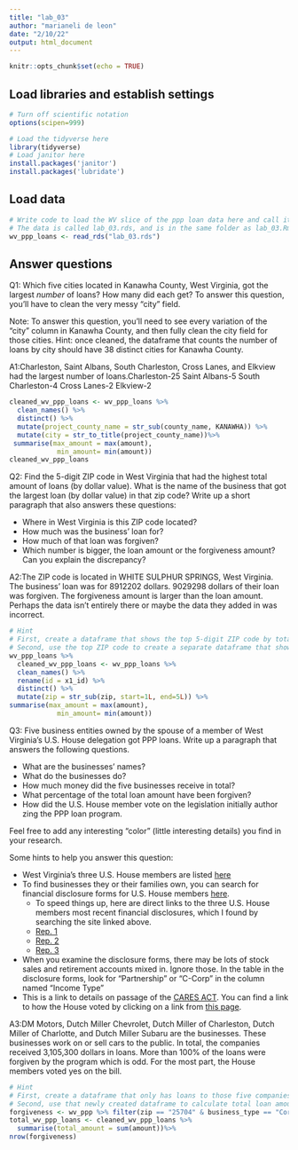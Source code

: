 ```yaml
---
title: "lab_03"
author: "marianeli de leon"
date: "2/10/22"
output: html_document
---
```


```r
knitr::opts_chunk$set(echo = TRUE)
```

## Load libraries and establish settings
```r
# Turn off scientific notation
options(scipen=999)

# Load the tidyverse here
library(tidyverse)
# Load janitor here
install.packages('janitor')
install.packages('lubridate')
```

## Load data
```r
# Write code to load the WV slice of the ppp loan data here and call it wv_ppp_loans.
# The data is called lab_03.rds, and is in the same folder as lab_03.Rmd (this data notebook)
wv_ppp_loans <- read_rds("lab_03.rds")

```

## Answer questions

Q1: Which five cities located in Kanawha County, West Virginia, got the largest _number_ of loans? How many did each get? To answer this question, you'll have to clean the very messy "city" field.

Note: To answer this question, you'll need to see every variation of the "city" column in Kanawha County, and then fully clean the city field for those cities. Hint: once cleaned, the dataframe that counts the number of loans by city should have 38 distinct cities for Kanawha County.

A1:Charleston, Saint Albans, South Charleston, Cross Lanes, and Elkview had the largest number of loans.Charleston-25  Saint Albans-5 South Charleston-4  Cross Lanes-2 Elkview-2
```r
cleaned_wv_ppp_loans <- wv_ppp_loans %>%
  clean_names() %>%
  distinct() %>%
  mutate(project_county_name = str_sub(county_name, KANAWHA)) %>%
  mutate(city = str_to_title(project_county_name))%>%
 summarise(max_amount = max(amount),
            min_amount= min(amount))
cleaned_wv_ppp_loans
```

Q2: Find the 5-digit ZIP code in West Virginia that had the highest total amount of loans (by dollar value). What is the name of the business that got the largest loan (by dollar value) in that zip code? Write up a short paragraph that also answers these questions:

* Where in West Virginia is this ZIP code located?
* How much was the business' loan for?
* How much of that loan was forgiven?
* Which number is bigger, the loan amount or the forgiveness amount? Can you explain the discrepancy?

A2:The ZIP code is located in WHITE SULPHUR SPRINGS, West Virginia. The business' loan was for 8912202 dollars. 9029298 dollars of their loan was forgiven. The forgiveness amount is larger than the loan amount. Perhaps the data isn't entirely there or maybe the data they added in was incorrect. 

```r
# Hint
# First, create a dataframe that shows the top 5-digit ZIP code by total dollar amount
# Second, use the top ZIP code to create a separate dataframe that shows the business with the biggest loan in that ZIP code.
wv_ppp_loans %>%
  cleaned_wv_ppp_loans <- wv_ppp_loans %>%
  clean_names() %>%
  rename(id = x1_id) %>%
  distinct() %>%
  mutate(zip = str_sub(zip, start=1L, end=5L)) %>%
summarise(max_amount = max(amount),
            min_amount= min(amount))
```

Q3: Five business entities owned by the spouse of a member of West Virginia's U.S. House delegation got PPP loans. Write up a paragraph that answers the following questions.   

  * What are the businesses' names?
  * What do the businesses do?
  * How much money did the five businesses receive in total?
  * What percentage of the total loan amount have been forgiven?
  * How did the U.S. House member vote on the legislation initially author zing the PPP loan program.

Feel free to add any interesting "color" (little interesting details) you find in your research.  

Some hints to help you answer this question:

* West Virginia's three U.S. House members are listed [here](https://www.govtrack.us/congress/members/WV#representatives)
* To find businesses they or their families own, you can search for financial disclosure forms for U.S. House members [here](https://disclosures-clerk.house.gov/PublicDisclosure/FinancialDisclosure#Search).
  * To speed things up, here are direct links to the three U.S. House members most recent financial disclosures, which I found by searching the site linked above.
  * [Rep. 1](https://disclosures-clerk.house.gov/public_disc/financial-pdfs/2020/10042042.pdf)
  * [Rep. 2](https://disclosures-clerk.house.gov/public_disc/financial-pdfs/2020/10040330.pdf)
  * [Rep. 3](https://disclosures-clerk.house.gov/public_disc/financial-pdfs/2020/10042734.pdf)
* When you examine the disclosure forms, there may be lots of stock sales and retirement accounts mixed in.  Ignore those. In the table in the disclosure forms, look for "Partnership" or "C-Corp" in the column named "Income Type"
* This is a link to details on passage of the [CARES ACT](https://www.congress.gov/bill/116th-congress/house-bill/748). You can find a link to how the House voted by clicking on a link from [this page](https://www.congress.gov/bill/116th-congress/house-bill/748/actions).

A3:DM Motors, Dutch Miller Chevrolet, Dutch Miller of Charleston, Dutch Miller of Charlotte, and Dutch Miller Subaru are the businesses. These businesses work on or sell cars to the public. In total, the companies received 3,105,300 dollars in loans. More than 100% of the loans were forgiven by the program which is odd. For the most part, the House members voted yes on the bill. 

```r

# Hint
# First, create a dataframe that only has loans to those five companies
# Second, use that newly created dataframe to calculate total loan amount and percentage forgiven for those companies
forgiveness <- wv_ppp %>% filter(zip == "25704" & business_type == "Corporation" & forgiveness_amount > 150000)%>%
total_wv_ppp_loans <- cleaned_wv_ppp_loans %>%
  summarise(total_amount = sum(amount))%>%
nrow(forgiveness)
```

